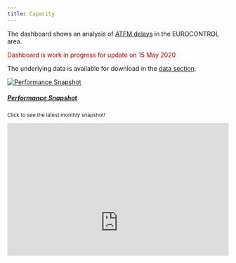 ```yaml
---
title: Capacity
---
```


<style type="text/css">
.img-responsive {
    margin: 0 auto;
    max-width: 75%
}

.resp-container {
    position: relative;
    overflow: hidden;
    padding-top: 60.0%;
}

.resp-iframe {
    position: absolute;
    top: 0;
    left: 0;
    width: 100%;
    height: 150%;
    border: 0;
}
</style>

<div class="row">
<div class="col-sm-9">
The dashboard shows an analysis of [ATFM delays](/definition/atfm-delay/) in the EUROCONTROL area. 

<p style="color:#c00000">Dashboard is work in progress for update on 15 May 2020</p>

The underlying data is available for download in the [data section](/data/).
</div>
<div class="col-sm-2">
<div class="card bg-light text-center border-0"><a href="https://www.eurocontrol.int/Economics/BalancedScorecard.html">
  <img class="card-img-top" src="/images/landing/ectl_cockpit.jpg" alt="Performance Snapshot">
  <div class="card-body"><h5 class="card-title">Performance Snapshot</h5></a><small><p class="card-text">Click to see the latest monthly snapshot!</p></small>
  </div>
</div>
</div>
</div>

<div class="resp-container">
<iframe class="resp-iframe" src="https://datastudio.google.com/embed/reporting/e6c6b4fb-bfb2-4c5c-ad8b-c0261c3e588a/page/nTTw" frameborder="0" style="border:0" allowfullscreen></iframe>
</div>